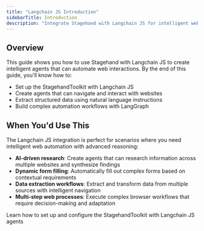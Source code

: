 ```yaml
---
title: "Langchain JS Introduction"
sidebarTitle: Introduction
description: "Integrate Stagehand with Langchain JS for intelligent web automation"
---
```


## Overview

This guide shows you how to use Stagehand with Langchain JS to create intelligent agents that can automate web interactions. By the end of this guide, you'll know how to:

- Set up the StagehandToolkit with Langchain JS
- Create agents that can navigate and interact with websites
- Extract structured data using natural language instructions
- Build complex automation workflows with LangGraph

## When You'd Use This

The Langchain JS integration is perfect for scenarios where you need intelligent web automation with advanced reasoning:

- **AI-driven research**: Create agents that can research information across multiple websites and synthesize findings
- **Dynamic form filling**: Automatically fill out complex forms based on contextual requirements
- **Data extraction workflows**: Extract and transform data from multiple sources with intelligent navigation
- **Multi-step web processes**: Execute complex browser workflows that require decision-making and adaptation

<CardGroup cols={1}>
<Card title="Langchain JS Configuration" icon="gear" href="/integrations/langchain/configuration">
  Learn how to set up and configure the StagehandToolkit with Langchain JS agents
</Card>
</CardGroup>